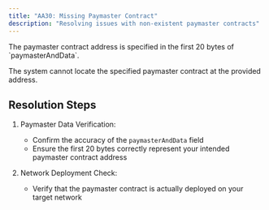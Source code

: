 ```yaml
---
title: "AA30: Missing Paymaster Contract"
description: "Resolving issues with non-existent paymaster contracts"
---
```



<Note>
The paymaster contract address is specified in the first 20 bytes of `paymasterAndData`.
</Note>

The system cannot locate the specified paymaster contract at the provided address.

## Resolution Steps

1. Paymaster Data Verification:
   - Confirm the accuracy of the `paymasterAndData` field
   - Ensure the first 20 bytes correctly represent your intended paymaster contract address

2. Network Deployment Check:
   - Verify that the paymaster contract is actually deployed on your target network

